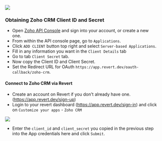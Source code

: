 
<img src="https://res.cloudinary.com/dfcnic8wq/image/upload/v1705657520/Revert/Docs/bchsvxnugsx4lqwvgre5.png"/>


### Obtaining Zoho CRM Client ID and Secret

* Open [Zoho API Console](https://api-console.zoho.com/) and sign into your account, or create a new one.
* From within the API console page, go to `Applications`.
* Click `ADD CLIENT` button top right and select `Server-based Applications`.
* Fill in any information you want in the `Client Details` tab
* Go to tab `Client Secret` tab.
* Now copy the Client ID and Client Secret.  
* Set the Redirect URL for OAuth `https://app.revert.dev/oauth-callback/zoho-crm`. 


#### Connect to Zoho CRM via Revert

* Create an account on Revert if you don't already have one. (https://app.revert.dev/sign-up)
* Login to your revert dashboard (https://app.revert.dev/sign-in) and click on `Customize your apps` - `Zoho CRM`


<img src="https://res.cloudinary.com/dfcnic8wq/image/upload/v1705652583/Revert/Docs/nwlrrom2sw5xj7dsgznv.png"/>


* Enter the `client_id` and `client_secret` you copied in the previous step into the App credentials here and click `Submit`.